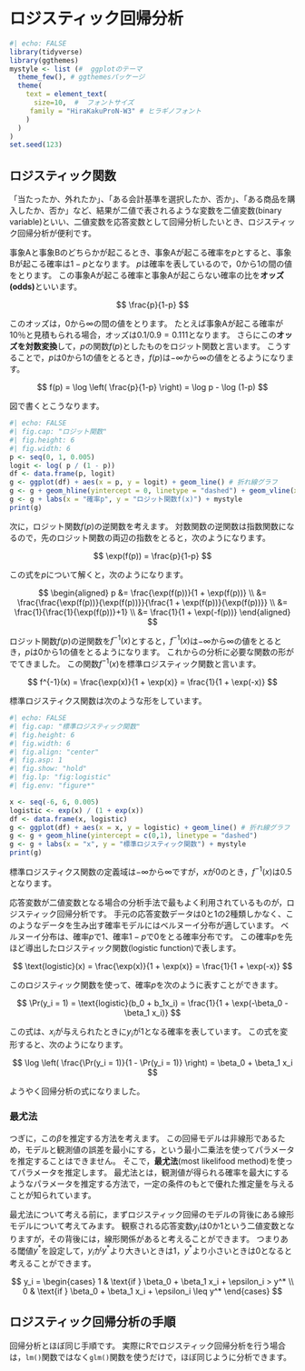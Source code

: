 # ロジスティック回帰分析

```r
#| echo: FALSE
library(tidyverse)
library(ggthemes)
mystyle <- list (#  ggplotのテーマ
  theme_few(), # ggthemesパッケージ
  theme(
    text = element_text(
      size=10,  #  フォントサイズ
     family = "HiraKakuProN-W3" # ヒラギノフォント
    )
  )
)
set.seed(123)
```

## ロジスティック関数

「当たったか、外れたか」、「ある会計基準を選択したか、否か」、「ある商品を購入したか、否か」など、結果が二値で表されるような変数を二値変数(binary variable)といい、二値変数を応答変数として回帰分析したいとき、ロジスティック回帰分析が便利です。

事象Aと事象Bのどちらかが起こるとき、事象Aが起こる確率を$p$とすると、事象Bが起こる確率は$1-p$となります。
$p$は確率を表しているので，$0$から$1$の間の値をとります。
この事象Aが起こる確率と事象Aが起こらない確率の比を**オッズ(odds)**といいます。

$$
\frac{p}{1-p}
$$

このオッズは，$0$から$\infty$の間の値をとります。
たとえば事象Aが起こる確率が10％と見積もられる場合，オッズは$0.1/0.9 = 0.111$となります。
さらにこの**オッズを対数変換**して，$p$の関数$f(p)$としたものをロジット関数と言います。
こうすることで，$p$は$0$から$1$の値をとるとき，$f(p)$は$-\infty$から$\infty$の値をとるようになります。

$$
f(p) = \log \left( \frac{p}{1-p} \right) = \log p - \log (1-p)
$$

図で書くとこうなります。

```r
#| echo: FALSE
#| fig.cap: "ロジット関数"
#| fig.height: 6
#| fig.width: 6
p <- seq(0, 1, 0.005)
logit <- log( p / (1 - p))
df <- data.frame(p, logit)
g <- ggplot(df) + aes(x = p, y = logit) + geom_line() # 折れ線グラフ
g <- g + geom_hline(yintercept = 0, linetype = "dashed") + geom_vline(xintercept = 0.5, linetype = "dashed")
g <- g + labs(x = "確率p", y = "ロジット関数f(x)") + mystyle
print(g)
```

次に，ロジット関数$f(p)$の逆関数を考えます。
対数関数の逆関数は指数関数になるので，先のロジット関数の両辺の指数をとると，次のようになります。

$$
\exp(f(p)) = \frac{p}{1-p}
$$

この式を$p$について解くと，次のようになります。

$$
\begin{aligned}
p &= \frac{\exp(f(p))}{1 + \exp(f(p))} \\
  &= \frac{\frac{\exp(f(p))}{\exp(f(p))}}{\frac{1 + \exp(f(p))}{\exp(f(p))}} \\
  &= \frac{1}{\frac{1}{\exp(f(p))}+1} \\
  &= \frac{1}{1 + \exp(-f(p))}
\end{aligned}
$$

ロジット関数$f(p)$の逆関数を$f^{-1}(x)$とすると，$f^{-1}(x)$は$-\infty$から$\infty$の値をとるとき，$p$は$0$から$1$の値をとるようになります。
これからの分析に必要な関数の形がでてきました。
この関数$f^{-1}(x)$を標準ロジスティック関数と言います。

$$
f^{-1}(x) = \frac{\exp(x)}{1 + \exp(x)} = \frac{1}{1 + \exp(-x)}
$$

標準ロジスティクス関数は次のような形をしています。

```r
#| echo: FALSE
#| fig.cap: "標準ロジスティック関数"
#| fig.height: 6
#| fig.width: 6
#| fig.align: "center"
#| fig.asp: 1
#| fig.show: "hold"
#| fig.lp: "fig:logistic"
#| fig.env: "figure*"

x <- seq(-6, 6, 0.005)
logistic <- exp(x) / (1 + exp(x))
df <- data.frame(x, logistic)
g <- ggplot(df) + aes(x = x, y = logistic) + geom_line() # 折れ線グラフ
g <- g + geom_hline(yintercept = c(0,1), linetype = "dashed")
g <- g + labs(x = "x", y = "標準ロジスティック関数") + mystyle
print(g)
```

標準ロジスティクス関数の定義域は$-\infty$から$\infty$ですが，$x$が$0$のとき，$f^{-1}(x)$は$0.5$となります。

応答変数が二値変数となる場合の分析手法で最もよく利用されているものが，ロジスティック回帰分析です。
手元の応答変数データは$0$と$1$の2種類しかなく、このようなデータを生み出す確率モデルにはベルヌーイ分布が適しています。
ベルヌーイ分布は、確率$p$で$1$、確率$1-p$で$0$をとる確率分布です。
この確率$p$を先ほど導出したロジスティック関数(logistic function)で表します。


$$
\text{logistic}(x) = \frac{\exp(x)}{1 + \exp(x)} = \frac{1}{1 + \exp(-x)}
$$

このロジスティック関数を使って、確率$p$を次のように表すことができます。

$$
\Pr(y_i = 1)  = \text{logistic}(b_0 + b_1x_i) =  \frac{1}{1 + \exp(-\beta_0 - \beta_1 x_i)}
$$

この式は、$x_i$が与えられたときに$y_i$が$1$となる確率を表しています。
この式を変形すると、次のようになります。

$$
\log \left( \frac{\Pr(y_i = 1)}{1 - \Pr(y_i = 1)} \right) = \beta_0 + \beta_1 x_i
$$

ようやく回帰分析の式になりました。

### 最尤法

つぎに，この$\beta$を推定する方法を考えます。
この回帰モデルは非線形であるため，モデルと観測値の誤差を最小にする，という最小二乗法を使ってパラメータを推定することはできません。
そこで，**最尤法**(most likelifood method)を使ってパラメータを推定します。
最尤法とは，観測値が得られる確率を最大にするようなパラメータを推定する方法で，一定の条件のもとで優れた推定量を与えることが知られています。

最尤法について考える前に，まずロジスティック回帰のモデルの背後にある線形モデルについて考えてみます。
観察される応答変数$y_i$は$0$か$1$という二値変数となりますが，その背後には，線形関係があると考えることができます。
つまりある閾値$y^*$を設定して，$y_i$が$y^*$より大きいときは$1$，$y^*$より小さいときは$0$となると考えることができます。

$$
y_i =
\begin{cases}
1 & \text{if } \beta_0 + \beta_1 x_i + \epsilon_i > y^* \\
0 & \text{if } \beta_0 + \beta_1 x_i + \epsilon_i \leq y^*
\end{cases}
$$

## ロジスティック回帰分析の手順

回帰分析とほぼ同じ手順です。
実際にRでロジスティック回帰分析を行う場合は，`lm()`関数ではなく`glm()`関数を使うだけで，ほぼ同じように分析できます。


